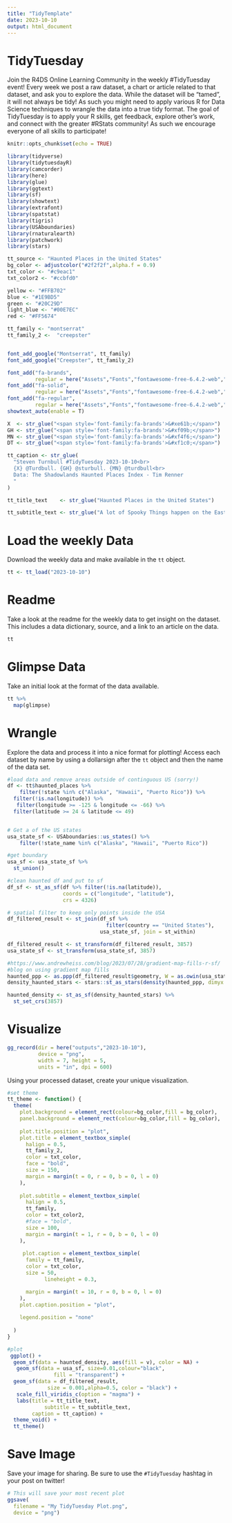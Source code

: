 ```yaml
---
title: "TidyTemplate"
date: 2023-10-10
output: html_document
---
```


# TidyTuesday

Join the R4DS Online Learning Community in the weekly #TidyTuesday event!
Every week we post a raw dataset, a chart or article related to that dataset, and ask you to explore the data.
While the dataset will be “tamed”, it will not always be tidy! As such you might need to apply various R for Data Science techniques to wrangle the data into a true tidy format.
The goal of TidyTuesday is to apply your R skills, get feedback, explore other’s work, and connect with the greater #RStats community!
As such we encourage everyone of all skills to participate!

```r

knitr::opts_chunk$set(echo = TRUE)

library(tidyverse)
library(tidytuesdayR)
library(camcorder)
library(here)
library(glue)
library(ggtext)
library(sf)
library(showtext)
library(extrafont)
library(spatstat)
library(tigris)
library(USAboundaries)
library(rnaturalearth)
library(patchwork)
library(stars)
```

```R
tt_source <- "Haunted Places in the United States"
bg_color <- adjustcolor("#2f2f2f",alpha.f = 0.9)
txt_color <- "#c9eac1"
txt_color2 <- "#ccbfd0"

yellow <- "#FFB702"  
blue <- "#1E9BD5"
green <- "#20C29D"
light_blue <- "#00E7EC"
red <- "#FF5674"

tt_family <- "montserrat"
tt_family_2 <-  "creepster"


font_add_google("Montserrat", tt_family)
font_add_google("Creepster", tt_family_2)

font_add("fa-brands",
         regular = here("Assets","Fonts","fontawesome-free-6.4.2-web","webfonts","fa-brands-400.ttf"))
font_add("fa-solid",
         regular = here("Assets","Fonts","fontawesome-free-6.4.2-web","webfonts","fa-solid-900.ttf"))
font_add("fa-regular",
         regular = here("Assets","Fonts","fontawesome-free-6.4.2-web","webfonts","fa-regular-400.ttf"))
showtext_auto(enable = T) 

X  <- str_glue("<span style='font-family:fa-brands'>&#xe61b;</span>")
GH <- str_glue("<span style='font-family:fa-brands'>&#xf09b;</span>")
MN <- str_glue("<span style='font-family:fa-brands'>&#xf4f6;</span>")
DT <- str_glue("<span style='font-family:fa-brands'>&#xf1c0;</span>")

tt_caption <- str_glue(
  "Steven Turnbull #TidyTuesday 2023-10-10<br>
  {X} @Turdbull. {GH} @sturbull. {MN} @turdbull<br>
  Data: The Shadowlands Haunted Places Index - Tim Renner
  "
)

tt_title_text    <- str_glue("Haunted Places in the United States")

tt_subtitle_text <- str_glue("A lot of Spooky Things happen on the East Coast") 

```

# Load the weekly Data

Download the weekly data and make available in the `tt` object.

```r

tt <- tt_load("2023-10-10")

```


# Readme

Take a look at the readme for the weekly data to get insight on the dataset.
This includes a data dictionary, source, and a link to an article on the data.

```r

tt

```


# Glimpse Data

Take an initial look at the format of the data available.

```r

tt %>% 
  map(glimpse)

```

# Wrangle

Explore the data and process it into a nice format for plotting! Access each dataset by name by using a dollarsign after the `tt` object and then the name of the data set.

```r

#load data and remove areas outside of continguous US (sorry!)
df <- tt$haunted_places %>%
    filter(!state %in% c("Alaska", "Hawaii", "Puerto Rico")) %>%
  filter(!is.na(longitude)) %>%
   filter(longitude >= -125 & longitude <= -66) %>%
  filter(latitude >= 24 & latitude <= 49)


# Get a of the US states 
usa_state_sf <- USAboundaries::us_states() %>%
    filter(!state_name %in% c("Alaska", "Hawaii", "Puerto Rico"))

#get boundary
usa_sf <- usa_state_sf %>%
  st_union()

#clean haunted df and put to sf
df_sf <- st_as_sf(df %>% filter(!is.na(latitude)),
                  coords = c("longitude", "latitude"),
                  crs = 4326)

# spatial filter to keep only points inside the USA
df_filtered_result <- st_join(df_sf %>%
                                filter(country == "United States"),
                              usa_state_sf, join = st_within) 

df_filtered_result <- st_transform(df_filtered_result, 3857)
usa_state_sf <- st_transform(usa_state_sf, 3857)

#https://www.andrewheiss.com/blog/2023/07/28/gradient-map-fills-r-sf/
#blog on using gradient map fills
haunted_ppp <- as.ppp(df_filtered_result$geometry, W = as.owin(usa_state_sf))
density_haunted_stars <- stars::st_as_stars(density(haunted_ppp, dimyx = 300))

haunted_density <- st_as_sf(density_haunted_stars) %>%
  st_set_crs(3857)
```


# Visualize

```R
gg_record(dir = here("outputs","2023-10-10"),
          device = "png",
          width = 7, height = 5, 
          units = "in", dpi = 600)
```

Using your processed dataset, create your unique visualization.

```r
#set theme
tt_theme <- function() {
  theme(
    plot.background = element_rect(colour=bg_color,fill = bg_color),
    panel.background = element_rect(colour=bg_color,fill = bg_color),
    
    plot.title.position = "plot",
    plot.title = element_textbox_simple(
      halign = 0.5,
      tt_family_2,
      color = txt_color,
      face = "bold",
      size = 150,
      margin = margin(t = 0, r = 0, b = 0, l = 0)
    ),
    
    plot.subtitle = element_textbox_simple(
      halign = 0.5,
      tt_family,
      color = txt_color2,
      #face = "bold",
      size = 100,
      margin = margin(t = 1, r = 0, b = 0, l = 0)
    ),
    
     plot.caption = element_textbox_simple(
      family = tt_family, 
      color = txt_color,
      size = 50,
            lineheight = 0.3,

      margin = margin(t = 10, r = 0, b = 0, l = 0)
    ),
    plot.caption.position = "plot",
    
    legend.position = "none"
    
  )
}
```

```R
#plot
 ggplot() +
  geom_sf(data = haunted_density, aes(fill = v), color = NA) +
   geom_sf(data = usa_sf, size=0.01,colour="black",
               fill = "transparent") +
  geom_sf(data = df_filtered_result, 
             size = 0.001,alpha=0.5, color = "black") +
   scale_fill_viridis_c(option = "magma") +
   labs(title = tt_title_text,
            subtitle = tt_subtitle_text,
        caption = tt_caption) +
  theme_void() +
  tt_theme()

```

# Save Image

Save your image for sharing. Be sure to use the `#TidyTuesday` hashtag in your post on twitter! 

```r

# This will save your most recent plot
ggsave(
  filename = "My TidyTuesday Plot.png",
  device = "png")

```
